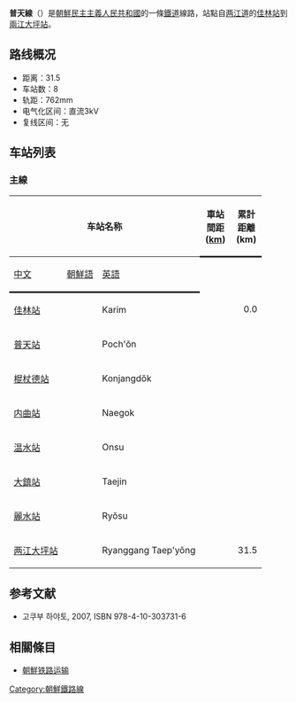 '''普天線'''（{{kor|名=北|諺=보천선|漢=普天線|羅=Poch'ŏn sŏn|f=y}}）是[[朝鮮民主主義人民共和國|朝鮮民主主義人民共和國]]的一條[[鐵道|鐵道]]線路，站點自[[两江道|两江道]]的[[佳林站|佳林站]]到[[兩江大坪站|兩江大坪站]]。

==路线概况==
*距离：31.5
*车站数：8
*轨距：762mm
*电气化区间：直流3kV
*复线区间：无

==车站列表==
===主線===
{| class="wikitable"
|-
!colspan=3|车站名称
!style="width: 2.5em; border-bottom:solid 3px;" rowspan=2|車站間距 ([[km|km]])
!style="width: 2.5em; border-bottom:solid 3px;" rowspan=2|累計距離 (km)
!style="border-bottom:solid 3px;" rowspan=2|連接路線
!style="border-bottom:solid 3px;" rowspan=2|所在地
|-
!style="border-bottom:solid 3px;"|[[中文|中文]]
!style="border-bottom:solid 3px;"|[[朝鮮語|朝鮮語]]
!style="border-bottom:solid 3px;"|[[英語|英語]]
|-
|[[佳林站|佳林站]]
|{{Lang|ko|가림역}}
|Karim
|style="text-align: right;"| 
|style="text-align: right;"|0.0
|[[三池淵線|三池淵線]]
|rowspan="8" style="text-align: center;"|[[普天郡|普天郡]]
|-
|[[普天站|普天站]]
|{{Lang|ko|보천역}}
|Poch'ŏn
|style="text-align: right;"| 
|style="text-align: right;"| 
| 
|-
|[[棍杖德站|棍杖德站]]
|{{Lang|ko|곤장덕역}}
|Konjangdŏk
|style="text-align: right;"| 
|style="text-align: right;"| 
| 
|-
|[[内曲站|内曲站]]
|{{Lang|ko|내곡역}}
|Naegok
|style="text-align: right;"| 
|style="text-align: right;"| 
| 
|-
|[[温水站_(两江道)|温水站]]
|{{Lang|ko|온수역}}
|Onsu
|style="text-align: right;"| 
|style="text-align: right;"| 
| 
|-
|[[大鎮站|大鎮站]]
|{{Lang|ko|대진역}}
|Taejin
|style="text-align: right;"| 
|style="text-align: right;"| 
| 
|-
|[[麗水站_(兩江道)|麗水站]]
|{{Lang|ko|려수역}}
|Ryŏsu
|style="text-align: right;"| 
|style="text-align: right;"| 
| 
|-
|[[两江大坪站|两江大坪站]]
|{{Lang|ko|량강대평역}}
|Ryanggang Taep'yŏng
|style="text-align: right;"| 
|style="text-align: right;"|31.5
| 
|}

==参考文献==
* 고쿠부 하야토{{lang|ja|(国分隼人), 《将軍様の鉄道 北朝鮮鉄道事情》, 新潮社}}, 2007, ISBN 978-4-10-303731-6

==相關條目==
* [[朝鮮铁路运输|朝鮮铁路运输]]

{{朝鮮鐵路線}}
{{普天線}}

[[Category:朝鮮鐵路線|Category:朝鮮鐵路線]]